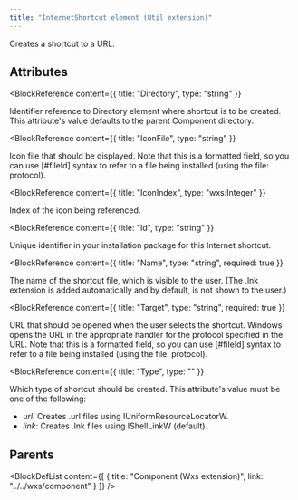 ```yaml
---
title: "InternetShortcut element (Util extension)"
---
```



Creates a shortcut to a URL.


## Attributes

<BlockWrapper>

  <BlockReference
    content={{
      title: "Directory",
      type: "string"
    }}
  >
  Identifier reference to Directory element where shortcut is to be created. This attribute's value defaults to the parent Component directory.
  </BlockReference>

  <BlockReference
    content={{
      title: "IconFile",
      type: "string"
    }}
  >
  Icon file that should be displayed. Note that this is a formatted field, so you can use
   [#fileId] syntax to refer to a file being installed (using the file:
   protocol).
  </BlockReference>

  <BlockReference
    content={{
      title: "IconIndex",
      type: "wxs:Integer"
    }}
  >
  Index of the icon being referenced.
  </BlockReference>

  <BlockReference
    content={{
      title: "Id",
      type: "string"
    }}
  >
  Unique identifier in your installation package for this Internet shortcut.
  </BlockReference>

  <BlockReference
    content={{
      title: "Name",
      type: "string",
      required: true
    }}
  >
  The name of the shortcut file, which is visible to the user. (The .lnk
   extension is added automatically and by default, is not shown to the user.)
  </BlockReference>

  <BlockReference
    content={{
      title: "Target",
      type: "string",
      required: true
    }}
  >
  URL that should be opened when the user selects the shortcut. Windows
   opens the URL in the appropriate handler for the protocol specified
   in the URL. Note that this is a formatted field, so you can use
   [#fileId] syntax to refer to a file being installed (using the file:
   protocol).
  </BlockReference>

  <BlockReference
    content={{
      title: "Type",
      type: ""
    }}
  >
  Which type of shortcut should be created. This attribute's value must be one of the following:
  - *url*: Creates .url files using IUniformResourceLocatorW.
  - *link*: Creates .lnk files using IShellLinkW (default).
  </BlockReference>

</BlockWrapper>


## Parents

<BlockDefList content={[
    {
      title: "Component (Wxs extension)",
      link: "../../wxs/component"
    }
  ]}
/>